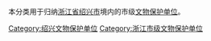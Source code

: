 本分类用于归纳[[浙江省|浙江省]][[绍兴市|绍兴市]]境内的市级[[文物保护单位|文物保护单位]]。

[[Category:绍兴文物保护单位‎|Category:绍兴文物保护单位‎]]
[[Category:浙江市级文物保护单位|Category:浙江市级文物保护单位]]